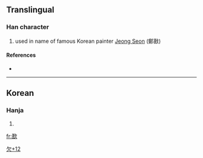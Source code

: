 ==Translingual==

===Han character===
{{Han char|rn=76|rad=欠|as=12|sn=16|four=|canj=廿口弓人 (TRNO)}}

# used in name of famous Korean painter [[w:Jeong Seon|Jeong Seon]] (鄭敾)

====References====
* {{Han ref|kx=0572.221|hdz=32152.111|uh=6B5A|ud=27482}}

----

==Korean==

===Hanja===
{{ko-hanja|hangeul=[[선]]|eumhun=|rv=seon|mr=sŏn|y=sen}}

# {{defn|Korean}}

[[Category:Korean-only CJKV Characters|欠+12]]

[[fr:歚]]